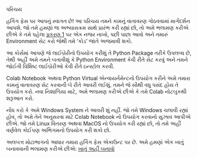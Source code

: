 પરિચય 

હગિંગ ફેસ પર આપનું સ્વાગત છે! આ પરિચય તમને કામનું વાતાવરણ ગોઠવવામાં માર્ગદર્શન આપશે. જો તમે હમણાં જ અભ્યાસક્રમ સાથે પ્રારંભ કરી રહ્યાં છો, તો અમે ભલામણ કરીએ છીએ કે તમે પહેલા [પ્રકરણ 1](https://github.com/huggingface/course/blob/main/course/chapter1) પર એક નજર નાખો, પછી પાછા આવો અને તમારું Environment સેટ કરો જેથી તમે ‘કોડ’ જાતે અજમાવી શકો.

આ કોર્સમાં આપણે  જે લાઈબ્રેરીનો ઉપયોગ કરીશું તે Python Package તરીકે ઉપલબ્ધ છે, તેથી અહીં અમે તમને બતાવીશું કે Python  Environment  કેવી રીતે સેટ કરવું અને તમને જોઈતી વિશિષ્ટ લાઈબ્રેરીઓ કેવી રીતે ઇન્સ્ટોલ કરવી.

Colab Notebook  અથવા Python Virtual  એન્વાયર્નમેન્ટનો ઉપયોગ કરીને અમે તમારા કામનું વાતાવરણ સેટ કરવાની બે રીતે આવરી લઈશું. તમને  જે સૌથી વધુ પસંદ હોય તે ઉપયોગ કરો. નવા નિશાળિયા માટે, અમે ભલામણ કરીએ છીએ કે તમે Colab નોટબુકથી શરૂઆત કરો.

નોંધ કરો કે અમે Windows System ને  આવરી શું નહીં. જો તમે Windows ચલાવી રહ્યાં હોવ, તો અમે તેને અનુસરવા માટે Colab Notebook નો ઉપયોગ કરવાનો સુઝાવ આપીએ છીએ. જો તમે Linux વિતરણ અથવા MacOS નો ઉપયોગ કરી રહ્યાં છો, તો તમે અહીં વર્ણવેલ કોઈપણ અભિગમનો ઉપયોગ કરી શકો છો.

અલબત્ત મોટાભાગનો આધાર તમારા હગિંગ ફેસ એકાઉન્ટ પર છે. અમે હમણાં એક ખાતું બનાવવાની ભલામણ કરીએ છીએ: [ખાતું અહીં બનાવો](https://huggingface.co/join)


